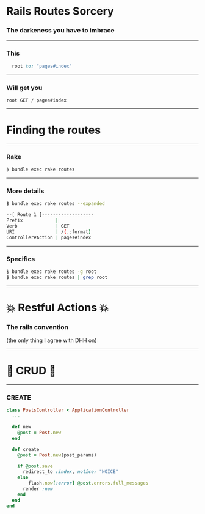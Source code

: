 # Rails Routes Sorcery

### The darkeness you have to imbrace

---
### This
```ruby
  root to: "pages#index"
```
---
### Will get you
```
root GET / pages#index
```
---
# Finding the routes
---
### Rake
```bash
$ bundle exec rake routes
```
---
### More details

```bash
$ bundle exec rake routes --expanded
```

```bash
--[ Route 1 ]-------------------
Prefix            |
Verb              | GET
URI               | /(.:format)
Controller#Action | pages#index
```

---
### Specifics
```bash
$ bundle exec rake routes -g root
$ bundle exec rake routes | grep root
```

---
# :boom: Restful Actions :boom:
### The rails convention
(the only thing I agree with DHH on)

---
# :poop: CRUD :poop:
---
### CREATE

```ruby
class PostsController < ApplicationController
  ...

  def new
    @post = Post.new
  end

  def create
    @post = Post.new(post_params)

    if @post.save
      redirect_to :index, notice: "NOICE"
    else
        flash.now[:error] @post.errors.full_messages
      render :new
    end
  end
end
```
